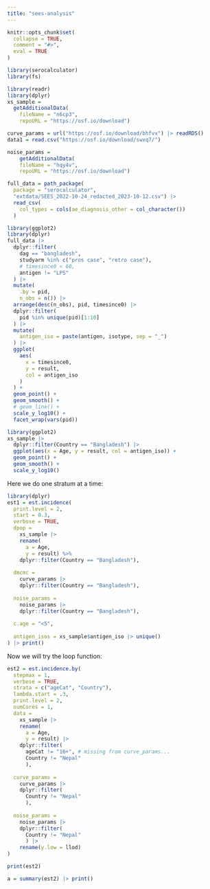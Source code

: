 ```yaml
---
title: "sees-analysis"
---
```


```r
knitr::opts_chunk$set(
  collapse = TRUE,
  comment = "#>",
  eval = TRUE
)
```

```r
library(serocalculator)
library(fs)
```

```r

library(readr)
library(dplyr)
xs_sample = 
  getAdditionalData(
    fileName = "n6cp3",
    repoURL = "https://osf.io/download")

curve_params = url("https://osf.io/download/bhfvx") |> readRDS()
data1 = read.csv("https://osf.io/download/swxq7/")

noise_params = 
    getAdditionalData(
    fileName = "hqy4v",
    repoURL = "https://osf.io/download")

full_data = path_package(
  package = "serocalculator",
  "extdata/SEES_2022-10-24_redacted_2023-10-12.csv") |> 
  read_csv(
    col_types = cols(ae_diagnosis_other = col_character())
  )

```

```r
library(ggplot2)
library(dplyr)
full_data |> 
  dplyr::filter(
    dag == "bangladesh",
    studyarm %in% c("pros case", "retro case"),
    # timesince0 < 60,
    antigen != "LPS"
  ) |>
  mutate(
    .by = pid,
    n_obs = n()) |> 
  arrange(desc(n_obs), pid, timesince0) |> 
  dplyr::filter(
    pid %in% unique(pid)[1:10]
  ) |> 
  mutate(
    antigen_iso = paste(antigen, isotype, sep = "_")
  ) |> 
  ggplot(
    aes(
      x = timesince0,
      y = result,
      col = antigen_iso
    )
  ) +
  geom_point() + 
  geom_smooth() +
  # geom_line() +
  scale_y_log10() +
  facet_wrap(vars(pid))
```


```r
library(ggplot2)
xs_sample |>
  dplyr::filter(Country == "Bangladesh") |> 
  ggplot(aes(x = Age, y = result, col = antigen_iso)) +
  geom_point() + 
  geom_smooth() + 
  scale_y_log10()
```

Here we do one stratum at a time:

```r
library(dplyr)
est1 = est.incidence(
  print.level = 2,
  start = 0.3,
  verbose = TRUE,
  dpop = 
    xs_sample |> 
    rename(
      a = Age,
      y = result) %>% 
    dplyr::filter(Country == "Bangladesh"),
  
  dmcmc = 
    curve_params |> 
    dplyr::filter(Country == "Bangladesh"),
  
  noise_params = 
    noise_params |> 
    dplyr::filter(Country == "Bangladesh"),
  
  c.age = "<5",
  
  antigen_isos = xs_sample$antigen_iso |> unique()
) |> print()


```

Now we will try the loop function:

```r

est2 = est.incidence.by(
  stepmax = 1,
  verbose = TRUE,
  strata = c("ageCat", "Country"),
  lambda.start = .3,
  print.level = 2,
  numCores = 1,
  data = 
    xs_sample |> 
    rename(
      a = Age,
      y = result) |> 
    dplyr::filter(
      ageCat != "16+", # missing from curve_params...
      Country != "Nepal"
      ),
  
  curve_params = 
    curve_params |> 
    dplyr::filter(
      Country != "Nepal"
      ),
  
  noise_params = 
    noise_params |> 
    dplyr::filter(
      Country != "Nepal"
      ) |> 
    rename(y.low = llod)
)

```

```r
print(est2)

```

```r
a = summary(est2) |> print()
```

